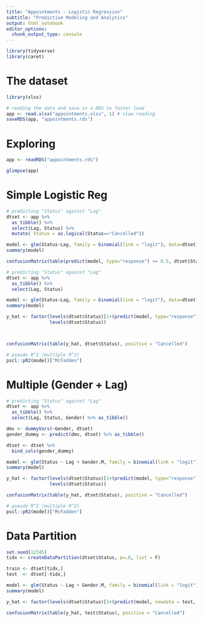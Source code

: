```yaml
---
title: "Appointments - Logistic Regression"
subtitle: "Predictive Modeling and Analytics"
output: html_notebook
editor_options: 
  chunk_output_type: console
---
```


```r
library(tidyverse)
library(caret)
```

# The dataset

```r
library(xlsx)

# reading the data and save in a RDS to faster load
app <- read.xlsx("appointments.xlsx", 1) # slow reading
saveRDS(app, "appointments.rds")
```

# Exploring

```r

app <- readRDS("appointments.rds")

glimpse(app)

```

# Simple Logistic Reg

```r

# predicting "Status" against "Lag"
dtset <- app %>% 
  as_tibble() %>% 
  select(Lag, Status) %>% 
  mutate( Status = as.logical(Status=="Cancelled"))

model <- glm(Status~Lag, family = binomial(link = "logit"), data=dtset)
summary(model)

confusionMatrix(table(predict(model, type="response") >= 0.5, dtset$Status), positive = "TRUE")

# predicting "Status" against "Lag"
dtset <- app %>% 
  as_tibble() %>% 
  select(Lag, Status) 

model <- glm(Status~Lag, family = binomial(link = "logit"), data=dtset)
summary(model)

y_hat <- factor(levels(dtset$Status)[1+(predict(model, type="response")>=.5)],
                levels(dtset$Status))



confusionMatrix(table(y_hat, dtset$Status), positive = "Cancelled")

# pseudo R^2 (multiple R^2)
pscl::pR2(model)["McFadden"]

```

# Multiple (Gender + Lag)

```r

# predicting "Status" against "Lag"
dtset <- app %>% 
  as_tibble() %>% 
  select(Lag, Status, Gender) %>% as_tibble()

dmv <- dummyVars(~Gender, dtset)
gender_dummy <- predict(dmv, dtset) %>% as_tibble()

dtset <- dtset %>% 
  bind_cols(gender_dummy)

model <- glm(Status ~ Lag + Gender.M, family = binomial(link = "logit"), data=dtset)
summary(model)

y_hat <- factor(levels(dtset$Status)[1+(predict(model, type="response")>=.5)],
                levels(dtset$Status))

confusionMatrix(table(y_hat, dtset$Status), positive = "Cancelled")

# pseudo R^2 (multiple R^2)
pscl::pR2(model)["McFadden"]

```

# Data Partition

```r

set.seed(12345)
tidx <- createDataPartition(dtset$Status, p=.6, list = F)

train <- dtset[tidx,]
test  <- dtset[-tidx,]

model <- glm(Status ~ Lag + Gender.M, family = binomial(link = "logit"), data=dtset)
summary(model)

y_hat <- factor(levels(dtset$Status)[1+(predict(model, newdata = test, type="response")>=.5)], levels(dtset$Status))

confusionMatrix(table(y_hat, test$Status), positive = "Cancelled")

```

